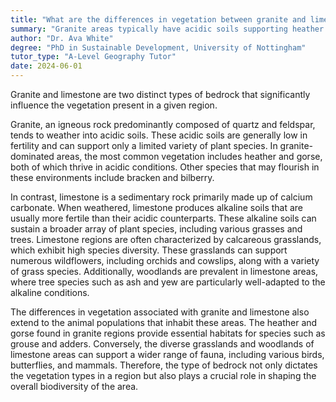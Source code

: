 ```yaml
---
title: "What are the differences in vegetation between granite and limestone areas?"
summary: "Granite areas typically have acidic soils supporting heather and gorse, while limestone areas have alkaline soils favouring grasses and trees."
author: "Dr. Ava White"
degree: "PhD in Sustainable Development, University of Nottingham"
tutor_type: "A-Level Geography Tutor"
date: 2024-06-01
---
```


Granite and limestone are two distinct types of bedrock that significantly influence the vegetation present in a given region. 

Granite, an igneous rock predominantly composed of quartz and feldspar, tends to weather into acidic soils. These acidic soils are generally low in fertility and can support only a limited variety of plant species. In granite-dominated areas, the most common vegetation includes heather and gorse, both of which thrive in acidic conditions. Other species that may flourish in these environments include bracken and bilberry.

In contrast, limestone is a sedimentary rock primarily made up of calcium carbonate. When weathered, limestone produces alkaline soils that are usually more fertile than their acidic counterparts. These alkaline soils can sustain a broader array of plant species, including various grasses and trees. Limestone regions are often characterized by calcareous grasslands, which exhibit high species diversity. These grasslands can support numerous wildflowers, including orchids and cowslips, along with a variety of grass species. Additionally, woodlands are prevalent in limestone areas, where tree species such as ash and yew are particularly well-adapted to the alkaline conditions.

The differences in vegetation associated with granite and limestone also extend to the animal populations that inhabit these areas. The heather and gorse found in granite regions provide essential habitats for species such as grouse and adders. Conversely, the diverse grasslands and woodlands of limestone areas can support a wider range of fauna, including various birds, butterflies, and mammals. Therefore, the type of bedrock not only dictates the vegetation types in a region but also plays a crucial role in shaping the overall biodiversity of the area.
    
